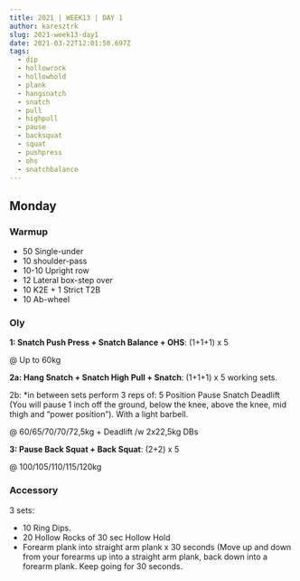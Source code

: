 ```yaml
---
title: 2021 | WEEK13 | DAY 1
author: karesztrk
slug: 2021-week13-day1
date: 2021-03-22T12:01:50.697Z
tags:
  - dip
  - hollowrock
  - hollowhold
  - plank
  - hangsnatch
  - snatch
  - pull
  - highpull
  - pause
  - backsquat
  - squat
  - pushpress
  - ohs
  - snatchbalance
---
```


## Monday

### Warmup

- 50 Single-under
- 10 shoulder-pass
- 10-10 Upright row
- 12 Lateral box-step over
- 10 K2E + 1 Strict T2B
- 10 Ab-wheel

### Oly

**1: Snatch Push Press + Snatch Balance + OHS**: (1+1+1) x 5

@ Up to 60kg

**2a: Hang Snatch + Snatch High Pull + Snatch**: (1+1+1) x 5 working sets.

2b: \*in between sets perform 3 reps of: 5 Position Pause Snatch Deadlift (You will pause 1 inch off the ground, below the knee, above the knee, mid thigh and “power position”). With a light barbell.

@ 60/65/70/70/72,5kg + Deadlift /w 2x22,5kg DBs

**3: Pause Back Squat + Back Squat**: (2+2) x 5

@ 100/105/110/115/120kg

### Accessory

3 sets:

- 10 Ring Dips.
- 20 Hollow Rocks of 30 sec Hollow Hold
- Forearm plank into straight arm plank x 30 seconds (Move up and down from your forearms up into a straight arm plank, back down into a forearm plank. Keep going for 30 seconds.
